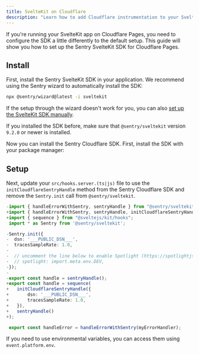 ```yaml
---
title: SvelteKit on Cloudflare
description: "Learn how to add Cloudflare instrumentation to your SvelteKit app."
---
```


If you're running your SvelteKit app on Cloudflare Pages, you need to configure the SDK a little differently to the default setup. This guide will show you how to set up the Sentry SvelteKit SDK for Cloudflare Pages.

## Install

First, install the Sentry SvelteKit SDK in your application. We recommend using the Sentry wizard to automatically install the SDK:

```bash
npx @sentry/wizard@latest -i sveltekit
```

If the setup through the wizard doesn't work for you, you can also [set up the SvelteKit SDK manually](/platforms/javascript/guides/sveltekit/manual-setup/).

<Alert>

If you installed the SDK before, make sure that `@sentry/sveltekit` version `9.2.0` or newer is installed.

</Alert>

Now you can install the Sentry Cloudflare SDK. First, install the SDK with your package manager:

<PlatformContent includePath="getting-started-install" />

## Setup

<PlatformContent includePath="getting-started-config" />

Next, update your `src/hooks.server.(ts|js)` file to use the `initCloudflareSentryHandle` method from the Sentry Cloudflare SDK and remove the `Sentry.init` call from `@sentry/sveltekit`.

```typescript diff {filename:hooks.server.(ts|js)}
-import { handleErrorWithSentry, sentryHandle } from "@sentry/sveltekit";
+import { handleErrorWithSentry, sentryHandle, initCloudflareSentryHandle } from "@sentry/sveltekit";
+import { sequence } from "@sveltejs/kit/hooks";
 import * as Sentry from '@sentry/sveltekit';

-Sentry.init({
-  dsn: '___PUBLIC_DSN___',
-  tracesSampleRate: 1.0,
-
-  // uncomment the line below to enable Spotlight (https://spotlightjs.com)
-  // spotlight: import.meta.env.DEV,
-});
-
-export const handle = sentryHandle();
+export const handle = sequence(
+   initCloudflareSentryHandle({
+       dsn: '___PUBLIC_DSN___',
+       tracesSampleRate: 1.0,
+   }),
+   sentryHandle()
+);

 export const handleError = handleErrorWithSentry(myErrorHandler);
```

If you need to use environmental variables, you can access them using `event.platform.env`.